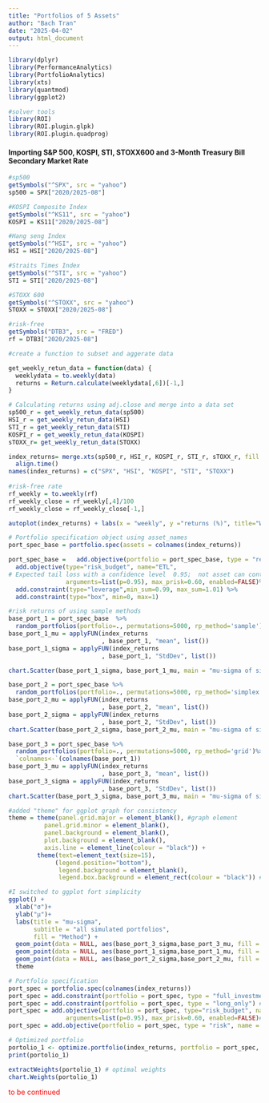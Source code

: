 ```yaml
---
title: "Portfolios of 5 Assets"
author: "Bach Tran"
date: "2025-04-02"
output: html_document
---
```


```r
library(dplyr)
library(PerformanceAnalytics)
library(PortfolioAnalytics)
library(xts)
library(quantmod)
library(ggplot2)

#solver tools
library(ROI)
library(ROI.plugin.glpk)
library(ROI.plugin.quadprog)
```

#### Importing S&P 500, KOSPI, STI, STOXX600 and 3-Month Treasury Bill Secondary Market Rate

```r
#sp500
getSymbols("^SPX", src = "yahoo")
sp500 = SPX["2020/2025-08"]

#KOSPI Composite Index
getSymbols("^KS11", src = "yahoo")
KOSPI = KS11["2020/2025-08"]

#Hang seng Index
getSymbols("^HSI", src = "yahoo")
HSI = HSI["2020/2025-08"]

#Straits Times Index 
getSymbols("^STI", src = "yahoo")
STI = STI["2020/2025-08"]

#STOXX 600
getSymbols("^STOXX", src = "yahoo")
STOXX = STOXX["2020/2025-08"]

#risk-free
getSymbols("DTB3", src = "FRED")
rf = DTB3["2020/2025-08"]
```

```r
#create a function to subset and aggerate data

get_weekly_retun_data = function(data) {
  weeklydata = to.weekly(data)
  returns = Return.calculate(weeklydata[,6])[-1,]
}

# Calculating returns using adj.close and merge into a data set
sp500_r = get_weekly_retun_data(sp500)
HSI_r = get_weekly_retun_data(HSI)
STI_r = get_weekly_retun_data(STI)
KOSPI_r = get_weekly_retun_data(KOSPI)
sTOXX_r= get_weekly_retun_data(STOXX)

index_returns= merge.xts(sp500_r, HSI_r, KOSPI_r, STI_r, sTOXX_r, fill = na.locf)%>%
  align.time()
names(index_returns) = c("SPX", "HSI", "KOSPI", "STI", "STOXX")
  
#risk-free rate
rf_weekly = to.weekly(rf)
rf_weekly_close = rf_weekly[,4]/100
rf_weekly_close = rf_weekly_close[-1,]

```


```r
autoplot(index_returns) + labs(x = "weekly", y ="returns (%)", title="Weekly")
```

```r
# Portfolio specification object using asset_names
port_spec_base = portfolio.spec(assets = colnames(index_returns))

port_spec_base =   add.objective(portfolio = port_spec_base, type = "return", name = "mean") %>%
  add.objective(type="risk_budget", name="ETL",
# Expected tail loss with a confidence level  0.95;  not asset can contribute more than 60% to total portfolio risk.
                arguments=list(p=0.95), max_prisk=0.60, enabled=FALSE)%>%
  add.constraint(type="leverage",min_sum=0.99, max_sum=1.01) %>%
  add.constraint(type="box", min=0, max=1)
```

```r
#risk returns of using sample methods
base_port_1 = port_spec_base  %>% 
  random_portfolios(portfolio=., permutations=5000, rp_method='sample')
base_port_1_mu = applyFUN(index_returns
                          , base_port_1, "mean", list())
base_port_1_sigma = applyFUN(index_returns
                          , base_port_1, "StdDev", list())

chart.Scatter(base_port_1_sigma, base_port_1_mu, main = "mu-sigma of simulation using sample method", col = "#23CE6B")
```
```r
base_port_2 = port_spec_base %>%
  random_portfolios(portfolio=., permutations=5000, rp_method='simplex')
base_port_2_mu = applyFUN(index_returns
                          , base_port_2, "mean", list())
base_port_2_sigma = applyFUN(index_returns
                          , base_port_2, "StdDev", list())
chart.Scatter(base_port_2_sigma, base_port_2_mu, main = "mu-sigma of simulation using simplex method", col = "#FF8811")

```
```r
base_port_3 = port_spec_base %>%
  random_portfolios(portfolio=., permutations=5000, rp_method='grid')%>%
  `colnames<-`(colnames(base_port_1))
base_port_3_mu = applyFUN(index_returns
                          , base_port_3, "mean", list())
base_port_3_sigma = applyFUN(index_returns
                          , base_port_3, "StdDev", list())
chart.Scatter(base_port_3_sigma, base_port_3_mu, main = "mu-sigma of simulation using grid method", col = "purple4")


```
```r
#added "theme" for ggplot graph for consistency
theme = theme(panel.grid.major = element_blank(), #graph element
          panel.grid.minor = element_blank(),
          panel.background = element_blank(),
          plot.background = element_blank(), 
          axis.line = element_line(colour = "black")) +
        theme(text=element_text(size=15),
             (legend.position="bottom"),
              legend.background = element_blank(),
              legend.box.background = element_rect(colour = "black")) #I split the function into two for readability

#I switched to ggplot fort simplicity 
ggplot() +
  xlab("σ")+
  ylab("μ")+
  labs(title = "mu-sigma",
       subtitle = "all simulated portfolios",
       fill = "Method") +
  geom_point(data = NULL, aes(base_port_3_sigma,base_port_3_mu, fill = "Grid"),  color = "purple4", alpha = 1) +
  geom_point(data = NULL, aes(base_port_1_sigma,base_port_1_mu, fill = "Sample"),  color = "#23CE6B", alpha = .4) +
  geom_point(data = NULL, aes(base_port_2_sigma,base_port_2_mu, fill = "Simplex"),  color = "#FF8811", alpha = .3) +
  theme
```
```r
# Portfolio specification
port_spec = portfolio.spec(colnames(index_returns))
port_spec = add.constraint(portfolio = port_spec, type = "full_investment") # weights sum to 1
port_spec = add.constraint(portfolio = port_spec, type = "long_only") # no short
port_spec = add.objective(portfolio = port_spec, type="risk_budget", name="ETL",
                arguments=list(p=0.95), max_prisk=0.60, enabled=FALSE)# Expected tail loss with a confidence level  0.95;  not asset can contribute more than 60% to total portfolio risk.
port_spec = add.objective(portfolio = port_spec, type = "risk", name = "StdDev") # minimize portfolio std
```
```r
# Optimized portfolio
portolio_1 <- optimize.portfolio(index_returns, portfolio = port_spec, optimize_method = "ROI")
print(portolio_1)

extractWeights(portolio_1) # optimal weights
chart.Weights(portolio_1)


```

::: {style="color: red"}
to be continued
:::